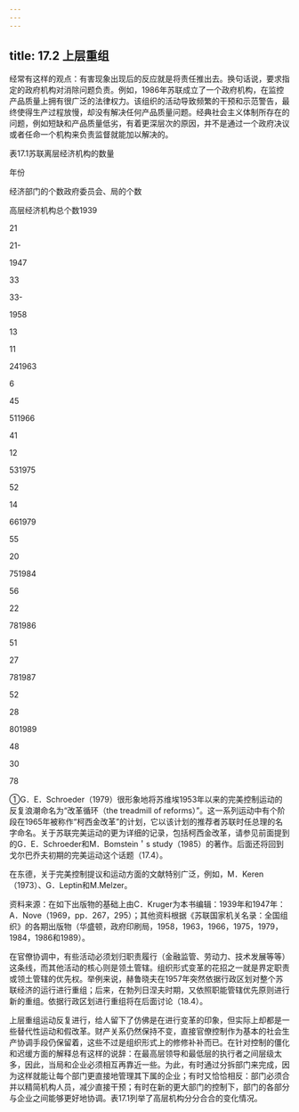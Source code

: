```yaml
---
---
---
```

title: 17.2 上层重组
---



经常有这样的观点：有害现象出现后的反应就是将责任推出去。换句话说，要求指定的政府机构对消除问题负责。例如，1986年苏联成立了一个政府机构，在监控产品质量上拥有很广泛的法律权力。该组织的活动导致频繁的干预和示范警告，最终使得生产过程放慢，却没有解决任何产品质量问题。经典社会主义体制所存在的问题，例如短缺和产品质量低劣，有着更深层次的原因，并不是通过一个政府决议或者任命一个机构来负责监督就能加以解决的。

表17.1苏联离层经济机构的数量

年份

经济部门的个数政府委员会、局的个数

高层经济机构总个数1939

21

21-

1947

33

33-

1958

13

11

241963

6

45

511966

41

12

531975

52

14

661979

55

20

751984

56

22

781986

51

27

781987

52

28

801989

48

30

78

①G．E．Schroeder（1979）很形象地将苏维埃1953年以来的完美控制运动的反复浪潮命名为“改革循环（the treadmill of reforms）”。这一系列运动中有个阶段在1965年被称作“柯西金改革”的计划，它以该计划的推荐者苏联时任总理的名字命名。关于苏联完美运动的更为详细的记录，包括柯西金改革，请参见前面提到的G．E．Schroeder和M．Bomstein＇s study（1985）的著作。后面还将回到戈尔巴乔夫初期的完美运动这个话题（17.4）。

在东德，关于完美控制提议和运动方面的文献特别广泛，例如，M．Keren（1973）、G．Leptin和M.Melzer。



资料来源：在如下出版物的基础上由C．Kruger为本书编辑：1939年和1947年：A．Nove（1969，pp．267，295）；其他资料根据《苏联国家机关名录：全国组织》的各期出版物（华盛顿，政府印刷局，1958，1963，1966，1975，1979，1984，1986和1989）。

在官僚协调中，有些活动必须划归职责履行（金融监管、劳动力、技术发展等等）这条线，而其他活动的核心则是领土管辖。组织形式变革的花招之一就是界定职责或领土管辖的优先权。举例来说，赫鲁晓夫在1957年突然依据行政区划对整个苏联经济的运行进行重组；后来，在勃列日涅夫时期，又依照职能管辖优先原则进行新的重组。依据行政区划进行重组将在后面讨论（18.4）。

上层重组运动反复进行，给人留下了仿佛是在进行变革的印象，但实际上却都是一些替代性运动和假改革。财产关系仍然保持不变，直接官僚控制作为基本的社会生产协调手段仍保留着，这些不过是组织形式上的修修补补而已。在针对控制的僵化和迟缓方面的解释总有这样的说辞：在最高层领导和最低层的执行者之间层级太多，因此，当局和企业必须相互再靠近一些。为此，有时通过分拆部门来完成，因为这样就能让每个部门更直接地管理其下属的企业；有时又恰恰相反：部门必须合并以精简机构人员，减少直接干预；有时在新的更大部门的控制下，部门的各部分与企业之间能够更好地协调。表17.1列举了高层机构分分合合的变化情况。